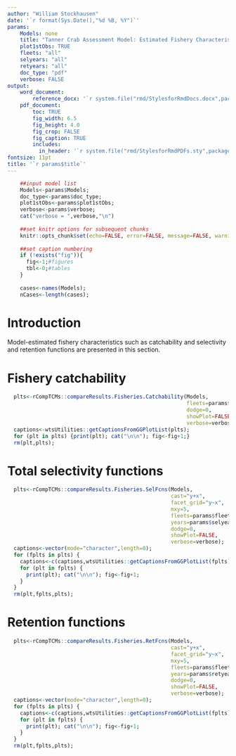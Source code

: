 ```yaml
---
author: "William Stockhausen"
date: '`r format(Sys.Date(),"%d %B, %Y")`'
params: 
    Models: none
    title: "Tanner Crab Assessment Model: Estimated Fishery Characteristics" 
    plot1stObs: TRUE
    fleets: "all"
    selyears: "all"
    retyears: "all"
    doc_type: "pdf"
    verbose: FALSE
output: 
    word_document: 
        reference_docx: '`r system.file("rmd/StylesforRmdDocs.docx",package="wtsUtilities")`'
    pdf_document: 
        toc: TRUE
        fig_width: 6.5
        fig_height: 4.0
        fig_crop: FALSE
        fig_caption: TRUE
        includes:
          in_header: '`r system.file("rmd/StylesforRmdPDFs.sty",package="wtsUtilities")`'
fontsize: 11pt
title: '`r params$title`'
---
```


```r
    ##input model list
    Models<-params$Models;
    doc_type<-params$doc_type;
    plot1stObs<-params$plot1stObs;
    verbose<-params$verbose;
    cat("verbose = ",verbose,"\n")
    
    ##set knitr options for subsequent chunks
    knitr::opts_chunk$set(echo=FALSE, error=FALSE, message=FALSE, warning=FALSE, concordance=TRUE, fig.width=6.5, fig.height=7.0, dpi=300)
    
    ##set caption numbering
    if (!exists("fig")){
      fig<-1;#figures
      tbl<-0;#tables
    }
    
    cases<-names(Models);
    nCases<-length(cases);
```

# Introduction
Model-estimated fishery characteristics such as catchability and selectivity and retention functions are presented in this section.

\clearpage

# Fishery catchability

```r
  plts<-rCompTCMs::compareResults.Fisheries.Catchability(Models,
                                                         fleets=params$fleets,
                                                         dodge=0,
                                                         showPlot=FALSE,
                                                         verbose=verbose)
  captions<-wtsUtilities::getCaptionsFromGGPlotList(plts);
  for (plt in plts) {print(plt); cat("\n\n"); fig<-fig+1;}
  rm(plt,plts);
```

\FloatBarrier

\clearpage 

# Total selectivity functions

```r
  plts<-rCompTCMs::compareResults.Fisheries.SelFcns(Models,
                                                    cast="y+x",
                                                    facet_grid="y~x",
                                                    mxy=5,
                                                    fleets=params$fleets,
                                                    years=params$selyears,
                                                    dodge=0,
                                                    showPlot=FALSE,
                                                    verbose=verbose);
  captions<-vector(mode="character",length=0);
  for (fplts in plts) {
    captions<-c(captions,wtsUtilities::getCaptionsFromGGPlotList(fplts));
    for (plt in fplts) {
      print(plt); cat("\n\n"); fig<-fig+1;
    }
  }
  rm(plt,fplts,plts);
```

\FloatBarrier

\clearpage 

# Retention functions

```r
  plts<-rCompTCMs::compareResults.Fisheries.RetFcns(Models,
                                                    cast="y+x",
                                                    facet_grid="y~x",
                                                    mxy=5,
                                                    fleets=params$fleets,
                                                    years=params$retyears,
                                                    dodge=0,
                                                    showPlot=FALSE,
                                                    verbose=verbose);
  captions<-vector(mode="character",length=0);
  for (fplts in plts) {
    captions<-c(captions,wtsUtilities::getCaptionsFromGGPlotList(fplts));
    for (plt in fplts) {
      print(plt); cat("\n\n"); fig<-fig+1;
    }
  }
  rm(plt,fplts,plts);
```

